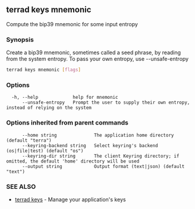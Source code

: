 ## terrad keys mnemonic

Compute the bip39 mnemonic for some input entropy

### Synopsis

Create a bip39 mnemonic, sometimes called a seed phrase, by reading from the system entropy. To pass your own entropy, use --unsafe-entropy

```sh Terrad
terrad keys mnemonic [flags]
```

### Options

```
  -h, --help             help for mnemonic
      --unsafe-entropy   Prompt the user to supply their own entropy, instead of relying on the system
```

### Options inherited from parent commands

```
      --home string              The application home directory (default "terra")
      --keyring-backend string   Select keyring's backend (os|file|test) (default "os")
      --keyring-dir string       The client Keyring directory; if omitted, the default 'home' directory will be used
      --output string            Output format (text|json) (default "text")
```

### SEE ALSO

* [terrad keys](terrad_keys.md)	 - Manage your application's keys


